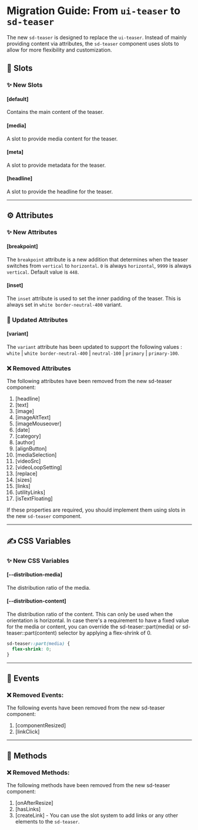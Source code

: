 
<Meta title="Docs/Migration/ui-teaser" />

# Migration Guide: From `ui-teaser` to `sd-teaser`

The new `sd-teaser` is designed to replace the `ui-teaser`. Instead of mainly providing content via attributes, the `sd-teaser` component uses slots to allow for more flexibility and customization.

## 💾 Slots

### ✨ New Slots

#### [default]

Contains the main content of the teaser.

#### [media]

A slot to provide media content for the teaser.

#### [meta]

A slot to provide metadata for the teaser.

#### [headline]

A slot to provide the headline for the teaser.

<hr />

## ⚙️ Attributes

### ✨ New Attributes

#### [breakpoint]

The `breakpoint` attribute is a new addition that determines when the teaser switches from `vertical` to `horizontal`. `0` is always `horizontal`, `9999` is always `vertical`. Default value is `448`.

#### [inset]

The `inset` attribute is used to set the inner padding of the teaser. This is always set in `white border-neutral-400` variant.

### 🔀 Updated Attributes

#### [variant]

The `variant` attribute has been updated to support the following values : `white` | `white border-neutral-400` | `neutral-100` | `primary` | `primary-100`.

### ❌ Removed Attributes

The following attributes have been removed from the new sd-teaser component:

1. [headline]
2. [text]
3. [image]
4. [imageAltText]
5. [imageMouseover]
6. [date]
7. [category]
8. [author]
9. [alignButton]
10. [mediaSelection]
11. [videoSrc]
12. [videoLoopSetting]
13. [replace]
14. [sizes]
15. [links]
16. [utilityLinks]
17. [isTextFloating]

If these properties are required, you should implement them using slots in the new `sd-teaser` component.

<hr />

## ✍️ CSS Variables

### ✨ New CSS Variables

#### [--distribution-media]

The distribution ratio of the media.

#### [--distribution-content]

The distribution ratio of the content.
This can only be used when the orientation is horizontal. In case there's a requirement to have a fixed value for the media or content, you can override the sd-teaser::part(media) or sd-teaser::part(content) selector by applying a flex-shrink of 0.

```css
sd-teaser::part(media) {
  flex-shrink: 0;
}
```

<hr />

## 🥳 Events

### ❌ Removed Events:

The following events have been removed from the new sd-teaser component:

1. [componentResized]
2. [linkClick]

<hr />

## 🧪 Methods

### ❌ Removed Methods:

The following methods have been removed from the new sd-teaser component:

1. [onAfterResize]
2. [hasLinks]
3. [createLink] - You can use the slot system to add links or any other elements to the `sd-teaser`.
